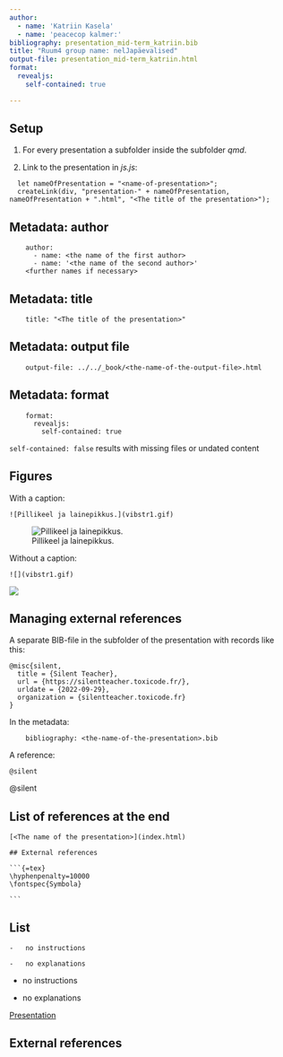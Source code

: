 ```yaml
---
author:
  - name: 'Katriin Kasela'
  - name: 'peacecop kalmer:'
bibliography: presentation_mid-term_katriin.bib
title: "Ruum4 group name: nelJapäevalised"
output-file: presentation_mid-term_katriin.html
format:
  revealjs:
    self-contained: true

---
```


## Setup

1. For every presentation a subfolder inside the subfolder *qmd*.

2. Link to the presentation in *js.js*:

```
  let nameOfPresentation = "<name-of-presentation>";
  createLink(div, "presentation-" + nameOfPresentation, nameOfPresentation + ".html", "<The title of the presentation>");

```

## Metadata: author

```
    author:
      - name: <the name of the first author>
      - name: '<the name of the second author>'
    <further names if necessary>

```

## Metadata: title

```
    title: "<The title of the presentation>"

```

## Metadata: output file

```
    output-file: ../../_book/<the-name-of-the-output-file>.html

```

## Metadata: format

```
    format:
      revealjs:
        self-contained: true

```

`self-contained: false` results with missing files or undated content

## Figures

With a caption:

```
![Pillikeel ja lainepikkus.](vibstr1.gif)

```

![Pillikeel ja lainepikkus.](vibstr1.gif)

Without a caption:

```
![](vibstr1.gif)

```

![](vibstr1.gif)

## Managing external references

A separate BIB-file in the subfolder of the presentation with records like this:

```
@misc{silent,
  title = {Silent Teacher},
  url = {https://silentteacher.toxicode.fr/},
  urldate = {2022-09-29},
  organization = {silentteacher.toxicode.fr}
}

```

In the metadata:

```
    bibliography: <the-name-of-the-presentation>.bib

```

A reference:

```
@silent

```

@silent

## List of references at the end

```
[<The name of the presentation>](index.html)

```

````
## External references

```{=tex}
\hyphenpenalty=10000
\fontspec{Symbola}

```

````

## List

```
-   no instructions

-   no explanations

```

-   no instructions

-   no explanations

[Presentation](index.html)

## External references

```{=tex}
\hyphenpenalty=10000
\fontspec{Symbola}

```
